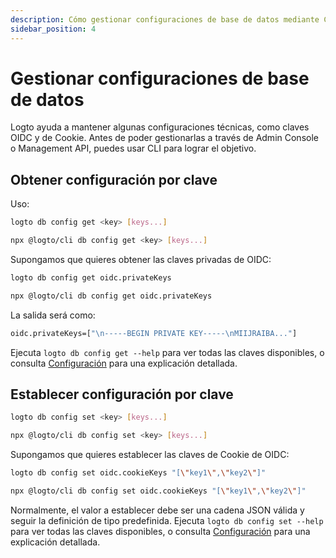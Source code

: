 ```yaml
---
description: Cómo gestionar configuraciones de base de datos mediante CLI.
sidebar_position: 4
---
```



# Gestionar configuraciones de base de datos

Logto ayuda a mantener algunas configuraciones técnicas, como claves OIDC y de Cookie. Antes de poder gestionarlas a través de Admin Console o Management API, puedes usar CLI para lograr el objetivo.

## Obtener configuración por clave

Uso:

<Tabs groupId="cmd">

  <TabItem value="cli" label="CLI">

```bash
logto db config get <key> [keys...]
```

  </TabItem>
  <TabItem value="npx" label="npx">

```bash
npx @logto/cli db config get <key> [keys...]
```

  </TabItem>

</Tabs>

Supongamos que quieres obtener las claves privadas de OIDC:

<Tabs groupId="cmd">

  <TabItem value="cli" label="CLI">

```bash
logto db config get oidc.privateKeys
```

  </TabItem>
  <TabItem value="npx" label="npx">

```bash
npx @logto/cli db config get oidc.privateKeys
```

  </TabItem>

</Tabs>

La salida será como:

```bash
oidc.privateKeys=["\n-----BEGIN PRIVATE KEY-----\nMIIJRAIBA..."]
```

Ejecuta `logto db config get --help` para ver todas las claves disponibles, o consulta [Configuración](/concepts/core-service/configuration/#database-configs) para una explicación detallada.

## Establecer configuración por clave

<Tabs groupId="cmd">

  <TabItem value="cli" label="CLI">

```bash
logto db config set <key> [keys...]
```

  </TabItem>
  <TabItem value="npx" label="npx">

```bash
npx @logto/cli db config set <key> [keys...]
```

  </TabItem>

</Tabs>

Supongamos que quieres establecer las claves de Cookie de OIDC:

<Tabs groupId="cmd">

  <TabItem value="cli" label="CLI">

```bash
logto db config set oidc.cookieKeys "[\"key1\",\"key2\"]"
```

  </TabItem>
  <TabItem value="npx" label="npx">

```bash
npx @logto/cli db config set oidc.cookieKeys "[\"key1\",\"key2\"]"
```

  </TabItem>

</Tabs>

Normalmente, el valor a establecer debe ser una cadena JSON válida y seguir la definición de tipo predefinida. Ejecuta `logto db config set --help` para ver todas las claves disponibles, o consulta [Configuración](/concepts/core-service/configuration/) para una explicación detallada.

